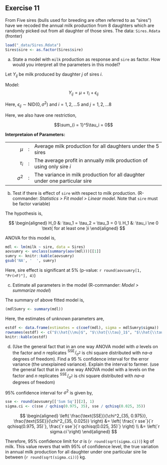 ## Exercise 11

From Five sires (bulls used for breeding are often referred to as "sires") have we recoded the annual milk production from 8 daughters which are randomly picked out from all daughter of those sires. The data: `Sires.Rdata` (fronter)

```r
load("_data/Sires.Rdata")
Sires$sire <- as.factor(Sires$sire)
```

a) State a model with `milk` production as response and `sire` as factor. How would you interpret all the parameters in this model?

<div class = 'ans'>
Let $Y_{ij}$ be milk produced by daughter $j$ of sires $i$.

Model: $$Y_{ij} = \mu + \tau_i + \epsilon_{ij}$$

Here, $\epsilon_{ij} \sim \text{NID}(0, \sigma^2)$ and $i = 1, 2, \ldots 5$ and $j = 1, 2, \ldots 8$

Here, we also have one restriction,

$$\sum_{i = 1}^5\tau_i = 0$$

**Interpretaion of Parameters:**

|            |   |                                                                            |
|-----------:|:-:|----------------------------------------------------------------------------|
|      $\mu$ | : | Average milk production for all daughters under the 5 sires                |
|   $\tau_i$ | : | The average profit in annually milk production of using only sire $i$      |
| $\sigma^2$ | : | The variance in milk production for all daughter under one particular sire |

</div>


b) Test if there is effect of `sire` with respect to milk production. (R-commander: _Statistics > Fit model > Linear model_. Note that `sire` must be factor variable)

<div class = 'ans'>
The hypothesis is,

$$
\begin{aligned}
H_0 &: \tau_1 = \tau_2 = \tau_3 = 0 \\
H_1 &: \tau_i \ne 0 \text{ for at least one }i
\end{aligned}
$$ 

ANOVA for this model is,

```r
mdl <- lm(milk ~ sire, data = Sires)
aovsumry <- unclass(summary(aov(mdl)))[[1]]
sumry <- knitr::kable(aovsumry)
gsub('NA', '  ', sumry)
```

Here, sire effect is significant at 5% (p-value: `r round(aovsumry[1, "Pr(>F)"], 4)`)
</div>


c) Estimate all parameters in the model (R-commander: _Model > summarize model_)

<div class = 'ans'>

The summary of above fitted model is,

```r
(mdlSumry <- summary(mdl))
```

Here, the estimates of unknown parameters are,

```r
estdf <- data.frame(estimates = c(coef(mdl), sigma = mdlSumry$sigma))
rownames(estdf) <- c("$\\hat{\\mu}$", "$\\hat{\\tau}_1$", "$\\hat{\\tau}_2$", "$\\hat{\\tau}_3$","$\\hat{\\tau}_4$", "$\\hat{\\sigma}$")
knitr::kable(estdf)
```

</div>


d) (Use the general fact that in an one way ANOVA model with $a$ levels on the factor and $n$ replicates ${}^\text{SSE}\!/_{\sigma^2}$ is chi square distributed with $na – a$ degrees of freedom). Find a 95 % confidence interval for the error variance (the unexplained variance). Explain the interval to farmer. (use the general fact that in an one way ANOVA model with a levels on the factor and $n$ replicates ${}^\text{SSE}\!/_{\sigma^2}$ is chi square distributed with $na – a$ degrees of freedom)

<div class = 'ans'>
95% confidence interval for $\sigma^2$ is given by,


```r
sse <- round(aovsumry[['Sum Sq']][2], 1)
sigma.ci <- c(sse / qchisq(0.975, 35), sse / qchisq(0.025, 35))
```

$$
\begin{aligned}
\left(
\frac{\text{SSE}}{\chi^2_{35, 0.975}}, \frac{\text{SSE}}{\chi^2_{35, 0.025}}
\right) &=
\left(
\frac{`r sse`}{`r qchisq(0.975, 35)`}, \frac{`r sse`}{`r qchisq(0.025, 35)`}
\right) \\ &= 
\left(`r sigma.ci`\right)
\end{aligned}
$$ 

Therefore, 95% confidence limit for $\sigma$ is (`r round(sqrt(sigma.ci))`) kg of milk. This value revers that with 95% of confidence level, the true variation in annual milk production for all daughter under one particular sire lie between (`r round(sqrt(sigma.ci))`) kg.
</div>
